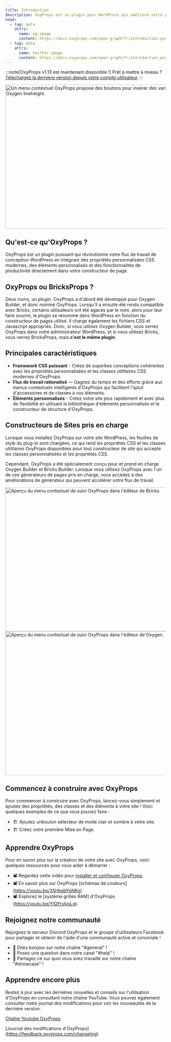 ```yaml
---
title: Introduction
description: OxyProps est un plugin pour WordPress qui améliore votre processus de travail en intégrant in framework CSS moderne construit sur les propriétés CSS personnalisées et des outils de productivité dans votre constructeur de site.
head:
  - tag: meta
    attrs:
      name: og:image
      content: https://docs.oxyprops.com/open-graph/fr/introduction.png
  - tag: meta
    attrs:
      name: twitter:image
      content: https://docs.oxyprops.com/open-graph/fr/introduction.png
---
```



:::note[OxyProps v1.13 est maintenant disponible !]
Prêt à mettre à niveau ? [Téléchargez la dernière version depuis votre compte utilisateur](https://oxyprops.com/my-account/)
:::

<Image
      src={oxyLeading}
      alt="Un menu contextuel OxyProps propose des boutons pour insérer des variables CSS et des mots clés CSS dans le champ de saisie Oxygen lineheight."
      format="avif"
      quality="mid"
      width="900"
      height="450"
    />

## Qu'est-ce qu'OxyProps ?

OxyProps est un plugin puissant qui révolutionne votre flux de travail de conception WordPress en intégrant des propriétés personnalisées CSS modernes, des éléments personnalisés et des fonctionnalités de productivité directement dans votre constructeur de page.

## OxyProps ou BricksProps ?

Deux noms, un plugin. OxyProps a d'abord été développé pour Oxygen Builder, et donc nommé OxyProps. Lorsqu'il a ensuite été rendu compatible avec Bricks, certains utilisateurs ont été agacés par le nom, alors pour leur faire sourire, le plugin se renomme dans WordPress en fonction du constructeur de pages utilisé. Il charge également les fichiers CSS et Javascript appropriés. Donc, si vous utilisez Oxygen Builder, vous verrez OxyProps dans votre administrateur WordPress, et si vous utilisez Bricks, vous verrez BricksProps, mais **c'est le même plugin**.



## Principales caractéristiques

- **Framework CSS puissant** - Créez de superbes conceptions cohérentes avec les propriétés personnalisées et les classes utilitaires CSS modernes d'OxyProps.
- **Flux de travail rationalisé** — Gagnez du temps et des efforts grâce aux menus contextuels intelligents d'OxyProps qui facilitent l'ajout d'accessoires et de classes à vos éléments.
- **Éléments personnalisés** - Créez votre site plus rapidement et avec plus de flexibilité en utilisant la bibliothèque d'éléments personnalisés et le constructeur de structure d'OxyProps.



## Constructeurs de Sites pris en charge

Lorsque vous installez OxyProps sur votre site WordPress, les feuilles de style du plug-in sont chargées, ce qui rend les propriétés CSS et les classes utilitaires OxyProps disponibles pour tout constructeur de site qui accepte les classes personnalisées et les propriétés CSS.

Cependant, OxyProps a été spécialement conçu pour et prend en charge Oxygen Builder et Bricks Builder. Lorsque vous utilisez OxyProps avec l'un de ces générateurs de pages pris en charge, vous accédez à des améliorations de générateur qui peuvent accélérer votre flux de travail.

<Tabs>
  <TabItem label="Bricks">
    <Image
      src={brxTracking}
      alt="Aperçu du menu contextuel de suivi OxyProps dans l'éditeur de Bricks."
      format="avif"
      quality="mid"
      width="900"
      height="450"
    />
  </TabItem>
  <TabItem label="Oxygen">
    <Image
      src={oxyLeading}
      alt="Aperçu du menu contextuel de suivi OxyProps dans l'éditeur de'Oxygen."
      format="avif"
      quality="mid"
      width="900"
      height="450"
    />
  </TabItem>
</Tabs>




## Commencez à construire avec OxyProps

Pour commencer à construire avec OxyProps, lancez-vous simplement et ajoutez des propriétés, des classes et des éléments à votre site ! Voici quelques exemples de ce que vous pouvez faire :

- 🏗️ Ajoutez unbouton sélecteur de mode clair et sombre à votre site.
- 🏗️ Créez votre première Mise en Page.




## Apprendre OxyProps

Pour en savoir plus sur la création de votre site avec OxyProps, voici quelques ressources pour vous aider à démarrer :

- 📽 Regardez cette vidéo pour [installer et configurer OxyProps](https://youtu.be/WffqhZojpYY).
- 📽 En savoir plus sur OxyProps [schémas de couleurs] (https://youtu.be/35HkgbYpNKg).
- 📽 Explorez le [système grilles RAM] d'OxyProps (https://youtu.be/YIQYtykjsLg).




## Rejoignez notre communauté

Rejoignez le serveur Discord OxyProps et le groupe d'utilisateurs Facebook pour partager et obtenir de l'aide d'une communauté active et conviviale !

- 💬 Dites bonjour sur notre chaîne "#general" !
- 💬 Posez une question dans notre canal "#help" !
- 💬 Partagez ce sur quoi vous avez travaillé sur notre chaîne "#showcase" !




## Apprendre encore plus

Restez à jour avec les dernières nouvelles et conseils sur l'utilisation d'OxyProps en consultant notre chaîne YouTube. Vous pouvez également consulter notre journal des modifications pour voir les nouveautés de la dernière version.

[Chaîne Youtube OxyProps](https://www.youtube.com/channel/UCKxy30xZGZlCEF23R7Y5hYA/)

[Journal des modifications d'OxyProps] (https://feedback.oxyprops.com/changelog)

